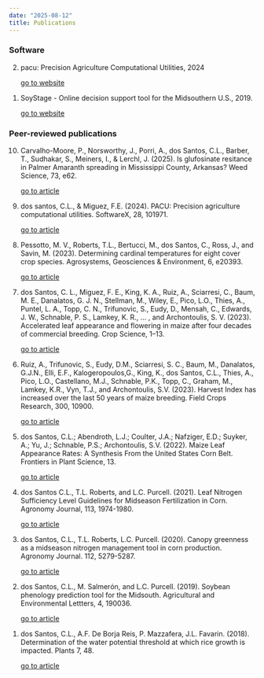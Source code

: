 ```yaml
---
date: "2025-08-12"
title: Publications
---
```


### Software

<ol reversed>

<li>

pacu: Precision Agriculture Computational Utilities, 2024

<a target="_blank" class="button-react" href="https://github.com/cldossantos/pacu"> go to website</a>

</li>

<li>

SoyStage - Online decision support tool for the Midsouthern U.S., 2019.

<a target="_blank" class="button-react" href="https://soystage.uark.edu/"> go to website</a>

</li>

</ol>

### Peer-reviewed publications

<ol reversed>

<li>

Carvalho-Moore, P., Norsworthy, J., Porri, A., dos Santos, C.L., Barber, T., Sudhakar, S., Meiners, I., & Lerchl, J. (2025). Is glufosinate resitance in Palmer Amaranth spreading in Mississippi County, Arkansas? Weed Science, 73, e62.

<a class="button-react"  target="_blank" href="doi.org/10.1017/wsc.2025.10037"> go to article</a>

</li>

<li>

dos santos, C.L., & Miguez, F.E. (2024). PACU: Precision agriculture computational utilities. SoftwareX, 28, 101971.

<a class="button-react"  target="_blank" href="https://authors.elsevier.com/sd/article/S2352-7110(24)00341-8"> go to article</a>

</li>

<li>

Pessotto, M. V., Roberts, T.L., Bertucci, M., dos Santos, C., Ross, J., and Savin, M. (2023). Determining cardinal temperatures for eight cover crop species. Agrosystems, Geosciences & Environment, 6, e20393.

<a class="button-react"  target="_blank" href="https://acsess.onlinelibrary.wiley.com/doi/10.1002/agg2.20393"> go to article</a>

</li>

<li>

dos Santos, C. L., Miguez, F. E., King, K. A., Ruiz, A., Sciarresi, C., Baum, M. E., Danalatos, G. J. N., Stellman, M., Wiley, E., Pico, L.O., Thies, A., Puntel, L. A., Topp, C. N., Trifunovic, S., Eudy, D., Mensah, C., Edwards, J. W., Schnable, P. S., Lamkey, K. R., … , and Archontoulis, S. V. (2023). Accelerated leaf appearance and flowering in maize after four decades of commercial breeding. Crop Science, 1–13.

<a class="button-react"  target="_blank" href="https://acsess.onlinelibrary.wiley.com/doi/full/10.1002/csc2.21044"> go to article</a>

</li>

<li>

Ruiz, A., Trifunovic, S., Eudy, D.M., Sciarresi, S. C., Baum, M., Danalatos, G.J.N., Elli, E.F., Kalogeropoulos,G., King, K., dos Santos, C.L., Thies, A., Pico, L.O., Castellano, M.J., Schnable, P.K., Topp, C., Graham, M., Lamkey, K.R., Vyn, T.J., and Archontoulis, S.V. (2023). Harvest Index has increased over the last 50 years of maize breeding. Field Crops Research, 300, 10900.

<a class="button-react"  target="_blank" href="https://www.sciencedirect.com/science/article/pii/S0378429023001843"> go to article</a>

</li>

<li>

dos Santos, C.L.; Abendroth, L.J.; Coulter, J.A.; Nafziger, E.D.; Suyker, A.; Yu, J.; Schnable, P.S.; Archontoulis, S.V. (2022). Maize Leaf Appearance Rates: A Synthesis From the United States Corn Belt. Frontiers in Plant Science, 13.

<a class="button-react"  target="_blank" href="https://www.frontiersin.org/articles/10.3389/fpls.2022.872738/full"> go to article</a>

</li>

<li>

<p class="light flow-text">

dos Santos C.L., T.L. Roberts, and L.C. Purcell. (2021). Leaf Nitrogen Sufficiency Level Guidelines for Midseason Fertilization in Corn. Agronomy Journal, 113, 1974-1980.

<a class="button-react" target="_blank" href="https://acsess.onlinelibrary.wiley.com/doi/pdf/10.1002/agj2.20526"> go to article</a>

</li>

<li>

dos Santos, C.L., T.L. Roberts, L.C. Purcell. (2020). Canopy greenness as a midseason nitrogen management tool in corn production. Agronomy Journal. 112, 5279-5287.

<a class="button-react"  target="_blank" href="https://acsess.onlinelibrary.wiley.com/doi/10.1002/agj2.20443"> go to article</a>

</li>

<li>

dos Santos, C.L., M. Salmerόn, and L.C. Purcell. (2019). Soybean phenology prediction tool for the Midsouth. Agricultural and Environmental Lettters, 4, 190036.

<a class="button-react" target="_blank" href="https://acsess.onlinelibrary.wiley.com/doi/10.2134/ael2019.09.0036"> go to article</a>

</li>

<li>

dos Santos, C.L., A.F. De Borja Reis, P. Mazzafera, J.L. Favarin. (2018). Determination of the water potential threshold at which rice growth is impacted. Plants 7, 48.

<a class="button-react" target="_blank" href="https://www.mdpi.com/2223-7747/7/3/48"> go to article</a>

</li>

</ol>
